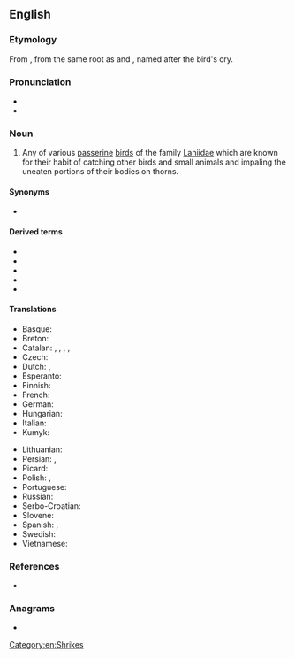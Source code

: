 ==English==

===Etymology===
From {{etyl|ang|en}} {{m|ang|scríc||shrike, thrush}}, from the same root as {{m|en|shriek}} and {{m|en|screech}}, named after the bird's cry.

===Pronunciation===
* {{IPA|/ʃɹaɪk/|lang=en}}
* {{rhymes|aɪk|lang=en}}

===Noun===
{{wikipedia}}
{{en-noun}}

# Any of various [[passerine]] [[bird]]s of the family [[Laniidae]] which are known for their habit of catching other birds and small animals and impaling the uneaten portions of their bodies on thorns.

====Synonyms====
* {{l|en|butcherbird}}

====Derived terms====
* {{vern|crow shrike}}
* {{vern|cuckoo shrike}}
* {{vern|shrike thrush}}
* {{vern|shrike tit}}
* {{vern|swallow shrike}}

====Translations====
{{trans-top|Any of various passerine birds of the family Laniidae}}
* Basque: {{t|eu|antzandobi}}
* Breton: {{t|br|pig-spern}}
* Catalan: {{t+|ca|capsigrany|m}}, {{t+|ca|capsot|m}}, {{t|ca|botxí|m}}, {{t|ca|escorxador|m}}, {{t+|ca|trenca|f}}
* Czech: {{t+|cs|ťuhýk|m}}
* Dutch: {{t+|nl|klauwier|m}}, {{t+|nl|klapekster|m}}
* Esperanto: {{t|eo|lanio}}
* Finnish: {{t+|fi|lepinkäinen}}
* French: {{t+|fr|pie-grièche|f}}
* German: {{t+|de|Würger|m}}
* Hungarian: {{t+|hu|gébics}}
* Italian: {{t|it|averla}}
* Kumyk: {{t|kum|къаргъанат|tr=qarğanat}}
{{trans-mid}}
* Lithuanian: {{t|lt|medšarkė}}
* Persian: {{t|fa|ورکاک|tr=varkāk|sc=fa-Arab}}, {{t|fa|ستوجه|tr=setuje}}
* Picard: {{t|pcd|agache-écreuhèle}}
* Polish: {{t+|pl|dzierzba}}, {{t+|pl|srokosz}}
* Portuguese: {{t+|pt|picanço|m}}
* Russian: {{t+|ru|сорокопу́т|m}}
* Serbo-Croatian: {{t+|sh|svračak|m}}
* Slovene: {{t+|sl|srakoper}}
* Spanish: {{t|es|alcaudón|m}}, {{t+|es|verdugo|m}}
* Swedish: {{t+|sv|törnskata|c}}
* Vietnamese: {{t|vi|bách thanh}}
{{trans-bottom}}

===References===
* {{R:Etymonline}}

===Anagrams===
* {{anagrams|en|Ihrkes|hikers|shriek}}

[[Category:en:Shrikes]]